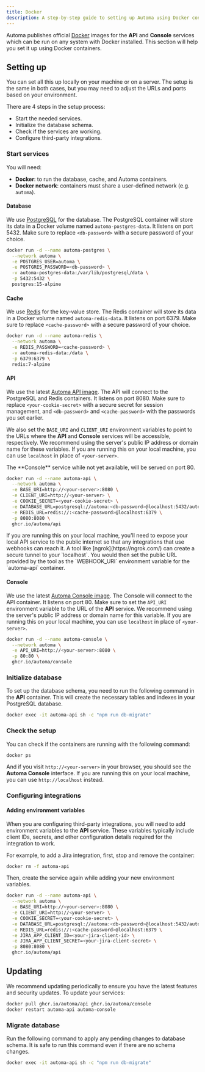 ```yaml
---
title: Docker
description: A step-by-step guide to setting up Automa using Docker containers
---
```



Automa publishes official [Docker](https://docker.com) images for the **API** and **Console** services which can be run on any system with Docker installed. This section will help you set it up using Docker containers.

## Setting up

You can set all this up locally on your machine or on a server. The setup is the same in both cases, but you may need to adjust the URLs and ports based on your environment.

There are 4 steps in the setup process:

- Start the needed services.
- Initialize the database schema.
- Check if the services are working.
- Configure third-party integrations.

### Start services

You will need:

- **Docker**: to run the database, cache, and Automa containers.
- **Docker network**: containers must share a user-defined network (e.g. `automa`).

#### Database

We use [PostgreSQL](https://www.postgresql.org/) for the database. The PostgreSQL container will store its data in a Docker volume named `automa-postgres-data`. It listens on port 5432. Make sure to replace `<db-password>` with a secure password of your choice.

```bash icon="terminal"
docker run -d --name automa-postgres \
  --network automa \
  -e POSTGRES_USER=automa \
  -e POSTGRES_PASSWORD=<db-password> \
  -v automa-postgres-data:/var/lib/postgresql/data \
  -p 5432:5432 \
  postgres:15-alpine
```

#### Cache

We use [Redis](https://redis.io/) for the key-value store. The Redis container will store its data in a Docker volume named `automa-redis-data`. It listens on port 6379. Make sure to replace `<cache-password>` with a secure password of your choice.

```bash icon="terminal"
docker run -d --name automa-redis \
  --network automa \
  -e REDIS_PASSWORD=<cache-password> \
  -v automa-redis-data:/data \
  -p 6379:6379 \
  redis:7-alpine
```

#### API

We use the latest [Automa API image](https://ghcr.io/automa/api). The API will connect to the PostgreSQL and Redis containers. It listens on port 8080. Make sure to replace `<your-cookie-secret>` with a secure secret for session management, and `<db-password>` and `<cache-password>` with the passwords you set earlier.

We also set the `BASE_URI` and `CLIENT_URI` environment variables to point to the URLs where the **API** and **Console** services will be accessible, respectively. We recommend using the server's public IP address or domain name for these variables. If you are running this on your local machine, you can use `localhost` in place of `<your-server>`.

<Note>
  The **Console** service while not yet available, will be served on port 80.
</Note>

```bash icon="terminal"
docker run -d --name automa-api \
  --network automa \
  -e BASE_URI=http://<your-server>:8080 \
  -e CLIENT_URI=http://<your-server> \
  -e COOKIE_SECRET=<your-cookie-secret> \
  -e DATABASE_URL=postgresql://automa:<db-password>@localhost:5432/automa \
  -e REDIS_URL=redis://:<cache-password>@localhost:6379 \
  -p 8080:8080 \
  ghcr.io/automa/api
```

<Note>
  If you are running this on your local machine, you'll need to expose your
  local API service to the public internet so that any integrations that use
  webhooks can reach it. A tool like [ngrok](https://ngrok.com/) can create a
  secure tunnel to your `localhost`. You would then set the public URL provided
  by the tool as the `WEBHOOK_URI` environment variable for the `automa-api`
  container.
</Note>

#### Console

We use the latest [Automa Console image](https://ghcr.io/automa/console). The Console will connect to the API container. It listens on port 80. Make sure to set the `API_URI` environment variable to the URL of the **API** service. We recommend using the server's public IP address or domain name for this variable. If you are running this on your local machine, you can use `localhost` in place of `<your-server>`.

```bash icon="terminal"
docker run -d --name automa-console \
  --network automa \
  -e API_URI=http://<your-server>:8080 \
  -p 80:80 \
  ghcr.io/automa/console
```

### Initialize database

To set up the database schema, you need to run the following command in the **API** container. This will create the necessary tables and indexes in your PostgreSQL database.

```bash icon="terminal"
docker exec -it automa-api sh -c "npm run db-migrate"
```

### Check the setup

You can check if the containers are running with the following command:

```bash icon="terminal"
docker ps
```

And if you visit `http://<your-server>` in your browser, you should see the **Automa Console** interface. If you are running this on your local machine, you can use `http://localhost` instead.

### Configuring integrations

<SelfHostingConfiguringIntegrations />

#### Adding environment variables

When you are configuring third-party integrations, you will need to add environment variables to the **API** service. These variables typically include client IDs, secrets, and other configuration details required for the integration to work.

For example, to add a Jira integration, first, stop and remove the container:

```bash icon="terminal"
docker rm -f automa-api
```

Then, create the service again while adding your new environment variables.

```bash icon="terminal"
docker run -d --name automa-api \
  --network automa \
  -e BASE_URI=http://<your-server>:8080 \
  -e CLIENT_URI=http://<your-server> \
  -e COOKIE_SECRET=<your-cookie-secret> \
  -e DATABASE_URL=postgresql://automa:<db-password>@localhost:5432/automa \
  -e REDIS_URL=redis://:<cache-password>@localhost:6379 \
  -e JIRA_APP_CLIENT_ID=<your-jira-client-id> \
  -e JIRA_APP_CLIENT_SECRET=<your-jira-client-secret> \
  -p 8080:8080 \
  ghcr.io/automa/api
```

## Updating

We recommend updating periodically to ensure you have the latest features and security updates. To update your services:

```bash icon="terminal"
docker pull ghcr.io/automa/api ghcr.io/automa/console
docker restart automa-api automa-console
```

### Migrate database

Run the following command to apply any pending changes to database schema. It is safe to run this command even if there are no schema changes.

```bash icon="terminal"
docker exec -it automa-api sh -c "npm run db-migrate"
```
